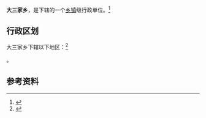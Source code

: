 {{中国乡级行政区|21/13/81/207/000}}

'''大三家乡'''，是{{PRC admin/fullname|21/13/81/207/000|3}}下辖的一个[[乡镇|乡镇]]级行政单位。<ref>{{PRC admin/ref sgc|{{PRC admin/parent|21/13/81/207/000}}}}</ref>

== 行政区划 ==

大三家乡下辖以下地区：<ref>{{PRC admin/ref sgc|21/13/81/207/000}}</ref>

{{PRC admin/children|21/13/81/207/000}}。

== 参考资料 ==

{{reflist}}

{{行政区划小作品}}
{{PRC admin/navcat|21/13/81/207/000}}